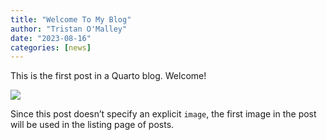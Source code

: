 ```yaml
---
title: "Welcome To My Blog"
author: "Tristan O'Malley"
date: "2023-08-16"
categories: [news]
---
```


This is the first post in a Quarto blog. Welcome!

![](thumbnail.jpg)

Since this post doesn't specify an explicit `image`, the first image in the post will be used in the listing page of posts.
